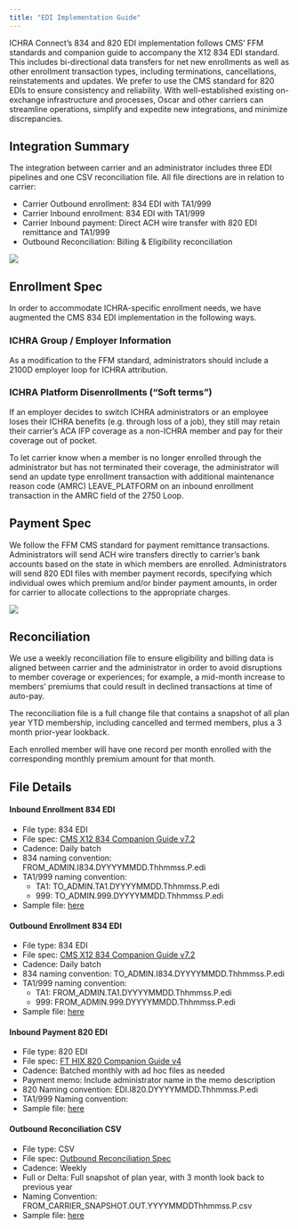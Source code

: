 ```yaml
---
title: "EDI Implementation Guide"
---
```


ICHRA Connect's 834 and 820 EDI implementation follows CMS’ FFM standards and companion guide to accompany the X12 834 EDI standard. This includes bi-directional data transfers for net new enrollments as well as other enrollment transaction types, including terminations, cancellations, reinstatements and updates. We prefer to use the CMS standard for 820 EDIs to ensure consistency and reliability. With well-established existing on-exchange infrastructure and processes, Oscar and other carriers can streamline operations, simplify and expedite new integrations, and minimize discrepancies.

## Integration Summary {#integration-file-summary}

The integration between carrier and an administrator includes three EDI pipelines and one CSV reconciliation file. All file directions are in relation to carrier:

- Carrier Outbound enrollment: 834 EDI with TA1/999
- Carrier Inbound enrollment: 834 EDI with TA1/999
- Carrier Inbound payment: Direct ACH wire transfer with 820 EDI remittance and TA1/999
- Outbound Reconciliation: Billing & Eligibility reconciliation

![](ICHRA_EDI_Integration_Flow.png)

## Enrollment Spec
In order to accommodate ICHRA-specific enrollment needs, we have augmented the CMS 834 EDI implementation in the following ways.

### ICHRA Group / Employer Information

As a modification to the FFM standard, administrators should include a 2100D employer loop for ICHRA attribution.

### ICHRA Platform Disenrollments (“Soft terms”)
If an employer decides to switch ICHRA administrators or an employee loses their ICHRA benefits (e.g. through loss of a job), they still may retain their carrier's ACA IFP coverage as a non-ICHRA member and pay for their coverage out of pocket.

To let carrier know when a member is no longer enrolled through the administrator but has not terminated their coverage, the administrator will send an update type enrollment transaction with additional maintenance reason code (AMRC) LEAVE\_PLATFORM on an inbound enrollment transaction in the AMRC field of the 2750 Loop.

## Payment Spec
We follow the FFM CMS standard for payment remittance transactions. Administrators will send ACH wire transfers directly to carrier's bank accounts based on the state in which members are enrolled. Administrators will send 820 EDI files with member payment records, specifying which individual owes which premium and/or binder payment amounts, in order for carrier to allocate collections to the appropriate charges.

![](ICHRA_EDI_Payment_Flow.png)

## Reconciliation {#reconciliation}
We use a weekly reconciliation file to ensure eligibility and billing data is aligned between carrier and the administrator in order to avoid disruptions to member coverage or experiences; for example, a mid-month increase to members' premiums that could result in declined transactions at time of auto-pay.

The reconciliation file is a full change file that contains a snapshot of all plan year YTD membership, including cancelled and termed members, plus a 3 month prior-year lookback.

Each enrolled member will have one record per month enrolled with the corresponding monthly premium amount for that month.

## File Details {#file-details}

#### Inbound Enrollment 834 EDI {#inbound-enrollment-834-edi}

- File type: 834 EDI
- File spec: [CMS X12 834 Companion Guide v7.2](CMS_X12_834_Companion_Guide_v7.2.pdf){target="_blank"}
- Cadence: Daily batch
- 834 naming convention: FROM\_ADMIN.I834.DYYYYMMDD.Thhmmss.P.edi
- TA1/999 naming convention:
  - TA1: TO\_ADMIN.TA1.DYYYYMMDD.Thhmmss.P.edi
  - 999: TO\_ADMIN.999.DYYYYMMDD.Thhmmss.P.edi
- Sample file: [here](sample_files/FROM_VENDOR.I834.D20241114.T125545.P.edi){target="_blank"}

#### Outbound Enrollment 834 EDI

- File type: 834 EDI
- File spec: [CMS X12 834 Companion Guide v7.2](CMS_X12_834_Companion_Guide_v7.2.pdf){target="_blank"}
- Cadence: Daily batch
- 834 naming convention:  TO\_ADMIN.I834.DYYYYMMDD.Thhmmss.P.edi
- TA1/999 naming convention:
  - TA1: FROM\_ADMIN.TA1.DYYYYMMDD.Thhmmss.P.edi
  - 999: FROM\_ADMIN.999.DYYYYMMDD.Thhmmss.P.edi
- Sample file: [here](sample_files/TO_VENDOR.I834.D20241114.T113452.P.edi){target="_blank"}

#### Inbound Payment 820 EDI {#inbound-payment-820-edi}

- File type: 820 EDI
- File spec: [FT HIX 820 Companion Guide v4](https://www.hhs.gov/guidance/sites/default/files/hhs-guidance-documents/hix%20820%20and%20ppr%20companion%20guide_219.pdf)
- Cadence: Batched monthly with ad hoc files as needed
- Payment memo: Include administrator name in the memo description
- 820 Naming convention: EDI.I820.DYYYYMMDD.Thhmmss.P.edi
- TA1/999 Naming convention:
- Sample file: [here](sample_files/EDI.820.D20241114.T082645.P.edi){target="_blank"}

#### Outbound Reconciliation CSV {#outbound-reconciliation-csv}

- File type: CSV
- File spec: [Outbound Reconciliation Spec](csv/file_spec/outbound_reconcilliation_spec.qmd)
- Cadence: Weekly
- Full or Delta: Full snapshot of plan year, with 3 month look back to previous year
- Naming Convention: FROM\_CARRIER\_SNAPSHOT.OUT.YYYYMMDDThhmmss.P.csv
- Sample file: [here](sample_files/FROM_OSCAR_SNAPSHOT.OUT.20241015T190751.P.csv){target="_blank"}
